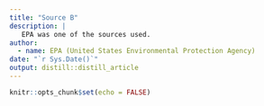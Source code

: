 ```yaml
---
title: "Source B"
description: |
   EPA was one of the sources used.
author:
  - name: EPA (United States Environmental Protection Agency)
date: "`r Sys.Date()`"
output: distill::distill_article
---
```


```r
knitr::opts_chunk$set(echo = FALSE)
```








